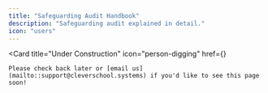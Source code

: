 ```yaml
---
title: "Safeguarding Audit Handbook"
description: "Safeguarding audit explained in detail."
icon: "users"
---
```


<Card
    title="Under Construction"
    icon="person-digging"
    href={}
>
    Please check back later or [email us](mailto::support@cleverschool.systems) if you'd like to see this page soon!
</Card>
